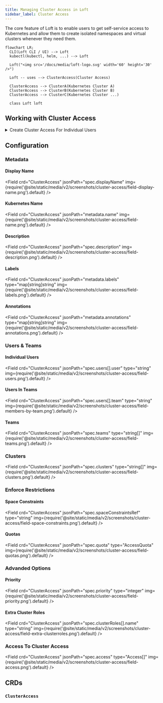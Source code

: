 ```yaml
---
title: Managing Cluster Access in Loft
sidebar_label: Cluster Access
---
```



The core feature of Loft is to enable users to get self-service access to Kubernetes and allow them to create isolated namespaces and virtual clusters whenever they need them. 

```mermaid
flowchart LR;
  CLI(Loft CLI / UI) --> Loft
  kubectl(kubectl, helm, ...) --> Loft

  Loft("<img src='/docs/media/loft-logo.svg' width='60' height='30' />")
  
  Loft -- uses --> ClusterAccess(Cluster Access)

  ClusterAccess --> ClusterA(Kubernetes Cluster A)
  ClusterAccess --> ClusterB(Kubernetes Cluster B)
  ClusterAccess --> ClusterC(Kubernetes Cluster ...)

  class Loft loft
```

## Working with Cluster Access

<details>
  <summary>Create Cluster Access For Individual Users</summary>
  <FragmentClusterAccessCreateUI/>

:::note Single Sign-On + Cluster Access
You can connect a variety of SSO providers to Loft. To automatically give users access to clusters based on their SSO user groups, you can switch to the <Label>Team Members</Label> tab to grant cluster access for each member of a team (e.g. for each member of a group in Active Directory, Okta, SAML, etc.)
:::

</details>

## Configuration

### Metadata

#### Display Name
<Field crd="ClusterAccess" jsonPath="spec.displayName" img={require('@site/static/media/v2/screenshots/cluster-access/field-display-name.png').default} />

#### Kubernetes Name
<Field crd="ClusterAccess" jsonPath="metadata.name" img={require('@site/static/media/v2/screenshots/cluster-access/field-name.png').default} />

#### Description
<Field crd="ClusterAccess" jsonPath="spec.description" img={require('@site/static/media/v2/screenshots/cluster-access/field-description.png').default} />

#### Labels
<Field crd="ClusterAccess" jsonPath="metadata.labels" type="map[string]string" img={require('@site/static/media/v2/screenshots/cluster-access/field-labels.png').default} />

#### Annotations
<Field crd="ClusterAccess" jsonPath="metadata.annotations" type="map[string]string" img={require('@site/static/media/v2/screenshots/cluster-access/field-annotations.png').default} />


### Users & Teams

#### Individual Users
<Field crd="ClusterAccess" jsonPath="spec.users[].user" type="string" img={require('@site/static/media/v2/screenshots/cluster-access/field-users.png').default} />

#### Users In Teams
<Field crd="ClusterAccess" jsonPath="spec.users[].team" type="string" img={require('@site/static/media/v2/screenshots/cluster-access/field-members-by-team.png').default} />

#### Teams
<Field crd="ClusterAccess" jsonPath="spec.teams" type="string[]" img={require('@site/static/media/v2/screenshots/cluster-access/field-teams.png').default} />


### Clusters
<Field crd="ClusterAccess" jsonPath="spec.clusters" type="string[]" img={require('@site/static/media/v2/screenshots/cluster-access/field-clusters.png').default} />


### Enforce Restrictions

#### Space Constraints
<Field crd="ClusterAccess" jsonPath="spec.spaceConstraintsRef" type="string" img={require('@site/static/media/v2/screenshots/cluster-access/field-space-constraints.png').default} />

#### Quotas
<Field crd="ClusterAccess" jsonPath="spec.quota" type="AccessQuota" img={require('@site/static/media/v2/screenshots/cluster-access/field-quotas.png').default} />


### Advanded Options

#### Priority
<Field crd="ClusterAccess" jsonPath="spec.priority" type="integer" img={require('@site/static/media/v2/screenshots/cluster-access/field-priority.png').default} />

#### Extra Cluster Roles
<Field crd="ClusterAccess" jsonPath="spec.clusterRoles[].name" type="string" img={require('@site/static/media/v2/screenshots/cluster-access/field-extra-clusterroles.png').default} />


### Access To Cluster Access
<Field crd="ClusterAccess" jsonPath="spec.access" type="Access[]" img={require('@site/static/media/v2/screenshots/cluster-access/field-access.png').default} />


## CRDs

### `ClusterAccess`
<APISpec pointer="#/components/schemas/com.github.loft-sh.api.pkg.apis.management.v1.ClusterAccess" />
